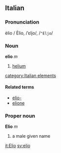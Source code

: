 ==Italian==
===Pronunciation===
èlio / Èlio, /ˈɛljo/, /<tt>"Eljo</tt>/
===Noun===
'''elio''' ''m''

# [[helium]]
[[category:Italian elements]]

====Related terms====
*[[elio-]]
*[[elione]]

===Proper noun===
'''Elio''' ''m''

# a male given name

[[it:Elio]]
[[sv:elio]]
